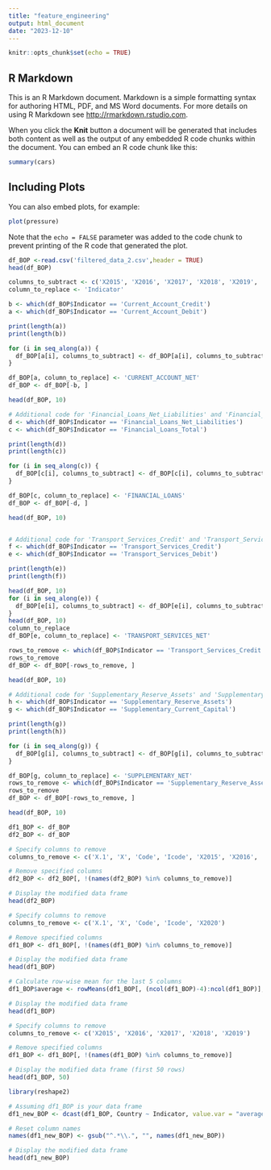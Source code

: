```yaml
---
title: "feature_engineering"
output: html_document
date: "2023-12-10"
---
```


```r
knitr::opts_chunk$set(echo = TRUE)
```

## R Markdown

This is an R Markdown document. Markdown is a simple formatting syntax for authoring HTML, PDF, and MS Word documents. For more details on using R Markdown see <http://rmarkdown.rstudio.com>.

When you click the **Knit** button a document will be generated that includes both content as well as the output of any embedded R code chunks within the document. You can embed an R code chunk like this:

```r
summary(cars)
```

## Including Plots

You can also embed plots, for example:

```r
plot(pressure)
```

Note that the `echo = FALSE` parameter was added to the code chunk to prevent printing of the R code that generated the plot.


```r
df_BOP <-read.csv('filtered_data_2.csv',header = TRUE)
head(df_BOP)
```

```r

columns_to_subtract <- c('X2015', 'X2016', 'X2017', 'X2018', 'X2019', 'X2020')
column_to_replace <- 'Indicator'

b <- which(df_BOP$Indicator == 'Current_Account_Credit')
a <- which(df_BOP$Indicator == 'Current_Account_Debit')

print(length(a))
print(length(b))

```

```r

for (i in seq_along(a)) {
  df_BOP[a[i], columns_to_subtract] <- df_BOP[a[i], columns_to_subtract] - df_BOP[b[i], columns_to_subtract]
}

df_BOP[a, column_to_replace] <- 'CURRENT_ACCOUNT_NET'
df_BOP <- df_BOP[-b, ]

head(df_BOP, 10)

```

```r
# Additional code for 'Financial_Loans_Net_Liabilities' and 'Financial_Loans_Total'
d <- which(df_BOP$Indicator == 'Financial_Loans_Net_Liabilities')
c <- which(df_BOP$Indicator == 'Financial_Loans_Total')

print(length(d))
print(length(c))

```
```r
for (i in seq_along(c)) {
  df_BOP[c[i], columns_to_subtract] <- df_BOP[c[i], columns_to_subtract] + df_BOP[d[i], columns_to_subtract]
}

df_BOP[c, column_to_replace] <- 'FINANCIAL_LOANS'
df_BOP <- df_BOP[-d, ]

head(df_BOP, 10)



```

```r
# Additional code for 'Transport_Services_Credit' and 'Transport_Services_Debit'
f <- which(df_BOP$Indicator == 'Transport_Services_Credit')
e <- which(df_BOP$Indicator == 'Transport_Services_Debit')

print(length(e))
print(length(f))

```

```r
head(df_BOP, 10)
for (i in seq_along(e)) {
  df_BOP[e[i], columns_to_subtract] <- df_BOP[e[i], columns_to_subtract] - df_BOP[f[i], columns_to_subtract]
}
head(df_BOP, 10)
column_to_replace
df_BOP[e, column_to_replace] <- 'TRANSPORT_SERVICES_NET'

rows_to_remove <- which(df_BOP$Indicator == 'Transport_Services_Credit')
rows_to_remove
df_BOP <- df_BOP[-rows_to_remove, ]

head(df_BOP, 10)

```
```r
# Additional code for 'Supplementary_Reserve_Assets' and 'Supplementary_Current_Capital'
h <- which(df_BOP$Indicator == 'Supplementary_Reserve_Assets')
g <- which(df_BOP$Indicator == 'Supplementary_Current_Capital')

print(length(g))
print(length(h))

```

```r
for (i in seq_along(g)) {
  df_BOP[g[i], columns_to_subtract] <- df_BOP[g[i], columns_to_subtract] + df_BOP[h[i], columns_to_subtract]
}

df_BOP[g, column_to_replace] <- 'SUPPLEMENTARY_NET'
rows_to_remove <- which(df_BOP$Indicator == 'Supplementary_Reserve_Assets')
rows_to_remove
df_BOP <- df_BOP[-rows_to_remove, ]

head(df_BOP, 10)

```
```r
df1_BOP <- df_BOP
df2_BOP <- df_BOP

```

```r
# Specify columns to remove
columns_to_remove <- c('X.1', 'X', 'Code', 'Icode', 'X2015', 'X2016', 'X2017', 'X2018', 'X2019')

# Remove specified columns
df2_BOP <- df2_BOP[, !(names(df2_BOP) %in% columns_to_remove)]

# Display the modified data frame
head(df2_BOP)

```
```r
# Specify columns to remove
columns_to_remove <- c('X.1', 'X', 'Code', 'Icode', 'X2020')

# Remove specified columns
df1_BOP <- df1_BOP[, !(names(df1_BOP) %in% columns_to_remove)]

# Display the modified data frame
head(df1_BOP)

```
```r
# Calculate row-wise mean for the last 5 columns
df1_BOP$average <- rowMeans(df1_BOP[, (ncol(df1_BOP)-4):ncol(df1_BOP)], na.rm = TRUE)

# Display the modified data frame
head(df1_BOP)

```

```r
# Specify columns to remove
columns_to_remove <- c('X2015', 'X2016', 'X2017', 'X2018', 'X2019')

# Remove specified columns
df1_BOP <- df1_BOP[, !(names(df1_BOP) %in% columns_to_remove)]

# Display the modified data frame (first 50 rows)
head(df1_BOP, 50)

```


```r

library(reshape2)

# Assuming df1_BOP is your data frame
df1_new_BOP <- dcast(df1_BOP, Country ~ Indicator, value.var = "average")

# Reset column names
names(df1_new_BOP) <- gsub("^.*\\.", "", names(df1_new_BOP))

# Display the modified data frame
head(df1_new_BOP)

```




